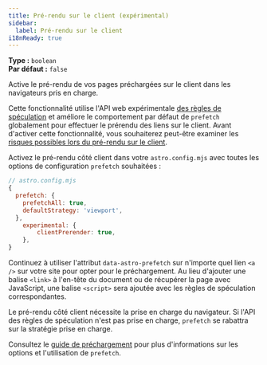 ```yaml
---
title: Pré-rendu sur le client (expérimental)
sidebar:
  label: Pré-rendu sur le client
i18nReady: true
---
```



<p>

**Type :** `boolean`<br />
**Par défaut :** `false`<br />
<Since v="4.2.0" />
</p>

Active le pré-rendu de vos pages préchargées sur le client dans les navigateurs pris en charge.

Cette fonctionnalité utilise l'API web expérimentale [des règles de spéculation](https://developer.mozilla.org/en-US/docs/Web/API/Speculation_Rules_API) et améliore le comportement par défaut de `prefetch` globalement pour effectuer le prérendu des liens sur le client.
Avant d'activer cette fonctionnalité, vous souhaiterez peut-être examiner les [risques possibles lors du pré-rendu sur le client](https://developer.mozilla.org/en-US/docs/Web/API/Speculation_Rules_API#unsafe_prefetching).

Activez le pré-rendu côté client dans votre `astro.config.mjs` avec toutes les options de configuration `prefetch` souhaitées :

```js
// astro.config.mjs
{
  prefetch: {
    prefetchAll: true,
    defaultStrategy: 'viewport',
  },
	experimental: {
		clientPrerender: true,
	},
}
```

Continuez à utiliser l'attribut `data-astro-prefetch` sur n'importe quel lien `<a />` sur votre site pour opter pour le préchargement.
Au lieu d'ajouter une balise `<link>` à l'en-tête du document ou de récupérer la page avec JavaScript, une balise `<script>` sera ajoutée avec les règles de spéculation correspondantes.

Le pré-rendu côté client nécessite la prise en charge du navigateur. Si l'API des règles de spéculation n'est pas prise en charge, `prefetch` se rabattra sur la stratégie prise en charge.

Consultez le [guide de préchargement](/fr/guides/prefetch/) pour plus d'informations sur les options et l'utilisation de `prefetch`.
